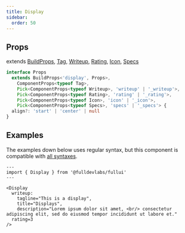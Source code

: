 ```yaml
---
title: Display
sidebar: 
  order: 50
---
```


## Props
extends [BuildProps](/guides/components), [Tag](/components/tag), [Writeup](/components/writeup), [Rating](/components/rating), [Icon](/components/icon), [Specs](/components/specs)
```ts
interface Props
  extends BuildProps<'display', Props>,
    ComponentProps<typeof Tag>,
    Pick<ComponentProps<typeof Writeup>, 'writeup' | '_writeup'>,
    Pick<ComponentProps<typeof Rating>, 'rating' | '_rating'>,
    Pick<ComponentProps<typeof Icon>, 'icon' | '_icon'>,
    Pick<ComponentProps<typeof Specs>, 'specs' | '_specs'> {
  align?: 'start' | 'center' | null
}
```

## Examples
The examples down below uses regular syntax, but this component is compatible with [all syntaxes](/guides/components#syntax).

```astro live
---
import { Display } from '@fulldevlabs/fullui'
---

<Display
  writeup:
    tagline="This is a display",
    title="Displays",
    description="Lorem ipsum dolor sit amet, <br/> consectetur adipiscing elit, sed do eiusmod tempor incididunt ut labore et."
  rating=3
/>
```